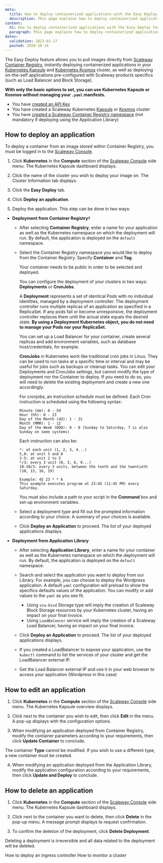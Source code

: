 ```yaml
---
meta:
  title: How to deploy containerized applications with the Easy Deploy feature
  description: This page explains how to deploy containerized applications with the Easy Deploy feature
content:
  h1: How to deploy containerized applications with the Easy Deploy feature
  paragraph: This page explains how to deploy containerized applications with the Easy Deploy feature
dates:
  validation: 2022-01-17
  posted: 2020-10-14
---
```



The Easy Deploy feature allows you to pull images directly from [Scaleway Container Registry](/compute/container-registry/concepts#container-registry), instantly deploying containerized applications in your [Kubernetes Kapsule](/compute/kubernetes/concepts#kubernetes-kapsule) and [Kubernetes Kosmos](https://www.scaleway.com/en/docs/compute/kubernetes/concepts/#kubernetes-kosmos) cluster, as well as deploying on-the-self applications pre-configured with Scaleway products specifics (such as Load Balancer and Block Storage).

**With only the basic options to set, you can use Kubernetes Kapsule or Kosmos without managing your `.yaml` manifests.**

<Message type="requirement">

  - You have [created an API Key](/console/my-project/how-to/generate-api-key)
  - You have created a Scaleway Kubernetes [Kapsule](/compute/kubernetes/how-to/create-cluster/) or [Kosmos](/compute/kubernetes/how-to/create-kosmos-cluster/) cluster
  - You have [created a Scaleway Container Registry namespace](/compute/container-registry/how-to/create-namespace) (not mandatory if deploying using the Application Library)

</Message>


## How to deploy an application

<Message type="note">

To deploy a container from an image stored within Container Registry, you must be logged in to the [Scaleway Console](https://console.scaleway.com/).

</Message>

1. Click **Kubernetes** in the **Compute** section of the [Scaleway Console](https://console.scaleway.com) side menu. The Kubernetes Kapsule dashboard displays.
  <Lightbox src="assets/scaleway-kubernetes-clusters-list.webp" alt="" />

2. Click the name of the cluster you wish to deploy your image on. The Cluster Information tab displays.
  <Lightbox src="assets/scaleway-kubernetes-cluster-information.webp" alt="" />

3. Click the **Easy Deploy** tab.

4. Click **Deploy an application**. 

5. Deploy the application. This step can be done in two ways:

  * **Deployment from Container Registry**‡

    * After selecting **Container Registry**, enter a name for your application as well as the Kubernetes namespace on which the deployment will run. By default, the application is deployed on the `default` namespace.

    * Select the Container Registry namespace you would like to deploy from the Container Registry. Specify **Container** and **Tag**.

      <Message type="note">

      Your container needs to be public in order to be selected and deployed.

      </Message>

      You can configure the deployment of your clusters in two ways: **Deployments** or **CronJobs**.

      A **Deployment** represents a set of identical Pods with no individual identities, managed by a deployment controller. The deployment controller runs multiple replicas of an application as specified in a ReplicaSet. If any pods fail or become unresponsive, the deployment controller replaces them until the actual state equals the desired state. **By using a Deployment Kubernetes object, you do not need to manage your Pods nor your ReplicaSet.**

      You can set up a Load Balancer for your container, create several replicas and add environment variables, such as database host/credentials, for example. 

      **CronJobs** in Kubernetes work like traditional cron jobs in Linux. They can be used to run tasks at a specific time or interval and may be useful for jobs such as backups or cleanup tasks. You can edit your Deployments and CronJobs settings, but cannot modify the type of deployment nor the Container to deploy. If you need to do so, you will need to delete the existing deployment and create a new one accordingly.

      For cronjobs, an instruction schedule must be defined. Each Cron instruction is scheduled using the following syntax:
      ```
      Minute (mm): 0 - 59
      Hour (hh): 0 - 23
      Day of the Month (dd): 1 - 31
      Month (MMM): 1 - 12
      Day of the Week (DDD): 0 - 6 (Sunday to Saturday, 7 is also Sunday on some systems)
      ```
      Each instruction can also be:
      ```
      *: at each unit (1, 2, 3, 4...)
      5,8: at unit 5 and 8
      2-5: at unit 2 to 5
      */3: every 3 unit (0, 3, 6, 9...)
      10-20/3: every 3 units, between the tenth and the twentieth (10, 13, 16, 19)
      
      Example: 45 23 * * 6
      This example executes program at 23:45 (11:45 PM) every Saturday.
      ``` 
      You must also include a path to your script in the **Command** box and set-up environment variables. 

    * Select a deployment type and fill out the prompted information according to your choice. A summary of your choices is available.

    *  Click **Deploy an Application** to proceed. The list of your deployed applications displays. 


  * **Deployment from Application Library**

    * After selecting **Application Library**, enter a name for your container as well as the Kubernetes namespace on which the deployment will run. By default, the application is deployed on the `default` namespace.

    <Lightbox src="scaleway-kubernetes-application-library.webp" alt="" />

    * Search and select the application you want to deploy from our Library. For example, you can choose to deploy the Wordpress application. A default `yaml` configuration will preload to show the specifics defaults values of the application. You can modify or add values to the `yaml` as you see fit.

      <Lightbox src="scaleway-kubernetes-yaml-edit.webp" alt="" />

      * Using `scw-bssd` Storage type will imply the creation of Scaleway Block Storage resources by your Kubernetes cluster, having an impact on your final invoice.
      * Using `LoadBalancer` service will imply the creation of a Scaleway Load Balancer, having an impact on your final invoice.

    * Click **Deploy an Application** to proceed. The list of your deployed applications displays.

    * If you created a LoadBalancer to expose your application, use the `kubectl` command to list the services of your cluster and get the LoadBalancer external IP.
      
      <Lightbox src="scaleway-kubernetes-kubectl-all.webp" alt="" />

    * Get the Load Balancer external IP and use it in your web browser to access your application (Wordpress in this case)
      <Lightbox src="scaleway-kubernetes-wordpress.webp" alt="" />

## How to edit an application

1. Click **Kubernetes** in the **Compute** section of the [Scaleway Console](https://console.scaleway.com) side menu. The Kubernetes Kapsule overview displays.

2. Click <Icon name="edit" /> next to the container you wish to edit, then click **Edit** in the menu. A pop-up displays with the configuration options. 

3. When modifying an application deployed from Container Registry, modify the container parameters according to your requirements, then click **Update Container** to conclude. 

  <Lightbox src="assets/scaleway-update-container.webp" alt="" />

  <Message type="note">

  The container **Type** cannot be modified. If you wish to use a different type, a new container must be created. 

  </Message>

4. When modifying an application deployed from the Application Library, modify the application configuration according to your requirements, then click **Update and Deploy** to conclude. 

  <Lightframe src="scaleway-kubernetes-edit-application.webp" alt="" />
 
## How to delete an application

1. Click **Kubernetes** in the **Compute** section of the [Scaleway Console](https://console.scaleway.com) side menu. The Kubernetes Kapsule dashboard displays.

2. Click <Icon name="edit" /> next to the container you want to delete, then click **Delete** in the pop-up menu. A message prompt displays to request confirmation.

3. To confirm the deletion of the deployment, click **Delete Deployment**.

<Message type="important">

Deleting a deployment is irreversible and all data related to the deployment will be deleted. 

</Message>

<Navigation title="See Also">
  <PreviousButton to="/compute/kubernetes/how-to/deploy-ingress-controller/">How to deploy an ingress controller</PreviousButton>
  <NextButton to="/compute/kubernetes/how-to/monitor-cluster/">How to monitor a cluster</NextButton>
</Navigation>
